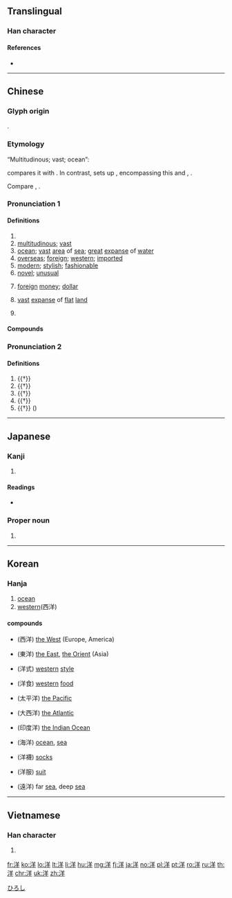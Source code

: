{{character info/new}}
==Translingual==

===Han character===
{{Han char|rn=85|rad=水|as=06|sn=9|four=38151|canj=ETQ|ids=⿰氵羊}}

====References====
* {{Han ref|kx=0619.280|dkj=17363|dj=1014.190|hdz=31615.110|uh=6D0B|ud=27915|bh=AC76|bd=44150}}

----

==Chinese==
{{zh-forms}}

===Glyph origin===
{{Han etym}}
{{Han compound|氵|t1=water|羊|ls=psc|c1=s|c2=p}}.

===Etymology===
“Multitudinous; vast; ocean”:

{{zh-ref|Schuessler (2007)}} compares it with {{cog|bo|ཡངས་པ||wide; extensive; vast; spacious}}. In contrast, {{zh-ref|Starostin}} sets up {{cog|sit-pro||*lɨ̆ŋ|wave}}, encompassing this and {{cog|bo|ཀློང||space; expanse; wave}}, {{cog|my|လှိုင်း||wave; to abound; plentiful}}.

Compare {{och-l|羕|(''of rivers'') long}}, {{och-l|漾|waves; (''of rivers'') long}}.

===Pronunciation 1===
{{zh-pron
|m=yáng
|c=joeng4
|h=pfs=yòng
|md=iòng
|mn=qz,tw,xm:iông/zz:iâng/qz,tw,xm:iûⁿ/zz:iôⁿ
|mn_note=iông/iâng - literary; iûⁿ/iôⁿ - vernacular
|w=3hhian
|dial=n
|mc=1
|oc=1,2
|cat=pn,a,n
}}

====Definitions====
{{zh-hanzi}}

# {{n-g|Name of a [[river]] in southern [[Shaanxi]].}}
# [[multitudinous]]; [[vast]]
# [[ocean]]; [[vast]] [[area]] of [[sea]]; [[great]] [[expanse]] of [[water]]
# [[overseas]]; [[foreign]]; [[western]]; [[imported]]
# [[modern]]; [[stylish]]; [[fashionable]]
# [[novel]]; [[unusual]]
# {{lb|zh|historical}} [[foreign]] [[money]]; [[dollar]]
# {{lb|zh|Min}} [[vast]] [[expanse]] of [[flat]] [[land]]
# {{surname|lang=zh}}

====Compounds====
{{zh-der|洋紫荊|洋鬼子|洋洋|一片汪洋|三大洋|中洋脊|五大洋|伶仃洋|假洋鬼子|光洋|冰洋|出洋|出洋相|北冰洋|北洋|北洋大臣|北洋海軍|北洋航線|北洋軍閥|十里洋場|南冰洋|南北洋|南洋|南洋大臣|南洋群島|南洋航線|印度洋|吃洋飯|唱洋梆子|喜氣洋洋|喜洋洋|喝洋水|土洋結合|外洋|大度汪洋|大洋|大洋洲|大洋盆地|大西洋|太平洋|小洋|崇洋|崇洋媚外|得意洋洋|意氣洋洋|懶洋洋|拉洋片|放洋|暖洋洋|望洋|望洋興歎|望洋驚嘆|東洋|東洋人|東洋劍|東洋大海|東洋話|東洋車|毫洋|江洋大盜|汪洋|汪洋大海|汪洋浩博|汪洋自恣|汪洋自肆|汪洋閎肆|洋乾漆|洋井|洋人|洋傘|洋勁|洋務|洋務運動|洋包子|洋化|洋叫|洋名字|洋商陸|洋嗓子|洋地黃|洋基|洋場|洋奴|洋娃娃|洋布|洋底盆地|洋廣貨|洋式|洋房|洋撈|洋文|洋服|洋槍|洋槐|洋樓|洋橄欖|洋氣|洋河|洋油|洋洋喜氣|洋洋大觀|洋洋得意|洋洋灑灑|洋洋纚纚|洋洋自得|洋派|洋流|洋溝|洋溢|洋火|洋火腿|洋灰|洋煙|洋燈|洋燭|洋爐|洋版|洋玉蘭|洋琴|洋瓷|洋畫兒|洋白菜|洋盤|洋相|洋磁|洋碼子|洋篷|洋粉|洋紅|洋紗|洋紙|洋緞|洋繡球|洋繩|洋罪|洋芋|洋芋片|洋菇|洋菜|洋菸|洋蔥|洋藥|洋蘭|洋蠟|洋行|洋裁|洋裝|洋話|洋財|洋貨|洋車|洋酒|洋金|洋銀|洋錢|洋鐵|洋鐵皮|洋關|洋香瓜|洋馬兒|洋鹼|洋麵|洋麻|洸洋|海洋|海洋化學|海洋地質|海洋學|海洋放流|海洋文學|海洋權|海洋氣候|海洋漁業|海洋牧場|海洋環流|海洋生物|海洋線|海洋能|海洋觀測|海洋資源|海洋開發|海洋隆起|漂洋|潢洋|瀇洋|爛板洋錢|現大洋|現洋|留洋|發洋財|磨洋工|茫洋|西洋|西洋人|西洋劍|西洋參|西洋史|西洋景|西洋棋|西洋畫|西洋象棋|西洋鏡|赤道洋流|越洋|越洋電話|巡洋艦|遠洋|遠洋漁業|遠渡重洋|重洋|銀洋|開洋|開洋葷|陶聲洋|零丁洋|飄洋|飄洋過海|食洋不化|鷹洋|龍洋}}

===Pronunciation 2===
{{zh-pron
|m=xiáng
|c=coeng4
|dial=n
|mc=2
|oc=n,1
|cat=v,n
}}

====Definitions====
{{zh-hanzi}}

# {{†}} {{zh-alt-form|翔|to [[soar]]; [[wing]]; [[side]]}}
# {{†}} {{zh-alt-form|祥|[[good]] [[fortune]]; to [[bless]]}}
# {{†}} {{zh-alt-form|祥|[[gentle]]; [[tender]]}}
# {{†}} {{zh-alt-name|彌河|[[w:zh:弥河|Mi River]] in [[Shandong]]}}
# {{†}} ({{zh-l|～[[州]]}}) {{w|Yang Prefecture (Shaanxi)|Yang Prefecture}} {{gloss|ancient prefecture in [[Shaanxi]]}}

----

==Japanese==

===Kanji===
{{ja-kanji|grade=3|rs=水06}}

# {{defn|lang=ja|sort=水06}}

====Readings====
* {{ja-readings|goon=[[よう]] (yō) > [[やう]] (yau)|kanon=[[よう]] (yō) > [[やう]] (yau)|on=[[しょう]] (shō)|kun=[[なだ]] (nada), [[ひろし]] (hiroshi)}}

===Proper noun===
{{ja-pos|proper|ひろし}}

# {{given name|male|lang=ja}}

[[Category:Japanese male given names|ひろし]]

----

==Korean==

===Hanja===
{{ko-hanja|hangeul=양|eumhun=|rv=yang|mr=yang|y=yang}}

# [[ocean]]
# [[western]](西洋)

====compounds====
* {{l|ko|서양}}(西洋) [[the West]] (Europe, America)
* {{l|ko|동양}}(東洋) [[the East]], [[the Orient]] (Asia)
* {{l|ko|양식}}(洋式) [[western]] [[style]]
* {{l|ko|양식}}(洋食) [[western]] [[food]]
* {{l|ko|태평양}}(太平洋) [[the Pacific]]
* {{l|ko|대서양}}(大西洋) [[the Atlantic]]
* {{l|ko|인도양}}(印度洋) [[the Indian Ocean]]
* {{l|ko|해양}}(海洋) [[ocean]], [[sea]]
* {{l|ko|양말}}(洋襪) [[socks]]
* {{l|ko|양복}}(洋服) [[suit]]
* {{l|ko|원양}}(遠洋) far [[sea]], deep [[sea]]

----

==Vietnamese==

===Han character===
{{vi-hantu|[[dương]]|rs=水06}}

# {{defn|lang=vi|sort=水06}}

[[fr:洋]]
[[ko:洋]]
[[lo:洋]]
[[lt:洋]]
[[li:洋]]
[[hu:洋]]
[[mg:洋]]
[[fj:洋]]
[[ja:洋]]
[[no:洋]]
[[pl:洋]]
[[pt:洋]]
[[ro:洋]]
[[ru:洋]]
[[th:洋]]
[[chr:洋]]
[[uk:洋]]
[[zh:洋]]